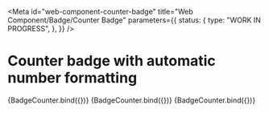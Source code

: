 <!-- @license CC0-1.0 -->


<Meta
  id="web-component-counter-badge"
  title="Web Component/Badge/Counter Badge"
  parameters={{
    status: {
      type: "WORK IN PROGRESS",
    },
  }}
/>

# Counter badge with automatic number formatting

<Canvas>
  <Story
    name="US English"
    args={{
      textContent: 1234,
      value: 1234,
      locale: "en-US",
    }}
  >
    {BadgeCounter.bind({})}
  </Story>
  <Story
    name="Finnish"
    args={{
      textContent: 1234,
      value: 1234,
      locale: "fi",
    }}
  >
    {BadgeCounter.bind({})}
  </Story>
  <Story
    name="Dutch"
    args={{
      textContent: 1234,
      value: 1234,
      locale: "nl-NL",
    }}
  >
    {BadgeCounter.bind({})}
  </Story>
</Canvas>
